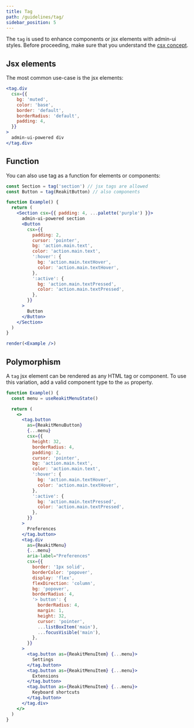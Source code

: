 ```yaml
---
title: Tag
path: /guidelines/tag/
sidebar_position: 5
---
```


The `tag` is used to enhance components or jsx elements with admin-ui styles. Before proceeding, make sure that you understand the [csx concept](#).

## Jsx elements

The most common use-case is the jsx elements:

```jsx live
<tag.div
  csx={{
    bg: 'muted',
    color: 'base',
    border: 'default',
    borderRadius: 'default',
    padding: 4,
  }}
>
  admin-ui-powered div
</tag.div>
```

## Function

You can also use tag as a function for elements or components:

```jsx noInline live
const Section = tag('section') // jsx tags are allowed
const Button = tag(ReakitButton) // also components

function Example() {
  return (
    <Section csx={{ padding: 4, ...palette('purple') }}>
      admin-ui-powered section
      <Button
        csx={{
          padding: 2,
          cursor: 'pointer',
          bg: 'action.main.text',
          color: 'action.main.text',
          ':hover': {
            bg: 'action.main.textHover',
            color: 'action.main.textHover',
          },
          ':active': {
            bg: 'action.main.textPressed',
            color: 'action.main.textPressed',
          },
        }}
      >
        Button
      </Button>
    </Section>
  )
}

render(<Example />)
```

## Polymorphism

A `tag` jsx element can be rendered as any HTML tag or component. To use this variation, add a valid component type to the `as` property.

```jsx live
function Example() {
  const menu = useReakitMenuState()

  return (
    <>
      <tag.button
        as={ReakitMenuButton}
        {...menu}
        csx={{
          height: 32,
          borderRadius: 4,
          padding: 2,
          cursor: 'pointer',
          bg: 'action.main.text',
          color: 'action.main.text',
          ':hover': {
            bg: 'action.main.textHover',
            color: 'action.main.textHover',
          },
          ':active': {
            bg: 'action.main.textPressed',
            color: 'action.main.textPressed',
          },
        }}
      >
        Preferences
      </tag.button>
      <tag.div
        as={ReakitMenu}
        {...menu}
        aria-label="Preferences"
        csx={{
          border: '1px solid',
          borderColor: 'popover',
          display: 'flex',
          flexDirection: 'column',
          bg: 'popover',
          borderRadius: 4,
          '> button': {
            borderRadius: 4,
            margin: 1,
            height: 32,
            cursor: 'pointer',
            ...listBoxItem('main'),
            ...focusVisible('main'),
          },
        }}
      >
        <tag.button as={ReakitMenuItem} {...menu}>
          Settings
        </tag.button>
        <tag.button as={ReakitMenuItem} {...menu}>
          Extensions
        </tag.button>
        <tag.button as={ReakitMenuItem} {...menu}>
          Keyboard shortcuts
        </tag.button>
      </tag.div>
    </>
  )
}
```

